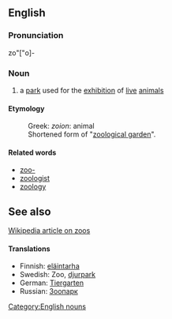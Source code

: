 ==English==
===Pronunciation===
zo"["o]-

===Noun===
# a [[park]] used for the [[exhibition]] of [[live]] [[animal]]s

====Etymology====
:Greek: ''zoion'': animal
:Shortened form of "[[zoological garden]]".

====Related words====
*[[zoo-]]
*[[zoologist]]
*[[zoology]]

==See also==
[[w:zoo|Wikipedia article on zoos]]

====Translations====
*Finnish: [[eläintarha]]
*Swedish: Zoo, [[djurpark]]
*German: [[Tiergarten]]
*Russian: [[Зоопарк]]

[[Category:English nouns]]